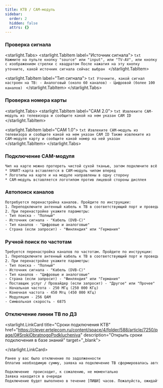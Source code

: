 ```yaml
---
title: КТВ / CAM-модуль
sidebar:
  order: 2
  hidden: false
  attrs: {}
---
```

### Проверка сигнала

<starlight.Tabs>
  <starlight.TabItem label="Источник сигнала">
    ```txt
    Нажмите на пульте кнопку "source" или "input", или "TV-AV", или кнопку с изображением стрелки с квадратом
    После нажатия на эту кнопку уточните, какой источник сигнала сейчас выбран
    ```
  </starlight.TabItem>

  <starlight.TabItem label="Тип сигнала">
    ```txt
    Уточните, какой сигнал настроен на ТВ:
    - Аналоговый (около 60 каналов)
    - Цифровой (более 100 каналов)
    ```
  </starlight.TabItem>
</starlight.Tabs>

### Проверка номера карты

<starlight.Tabs>
  <starlight.TabItem label="CAM 2.0">
    ```txt
    Извлеките CAM-модуль из телевизора и сообщите какой на нем указан CAM ID
    ```
  </starlight.TabItem>

  <starlight.TabItem label="CAM 1.0">
    ```txt
    Извлеките CAM-модуль из телевизора и сообщите какой на нем указан CAM ID
    Также извлеките из CAM-модуля карту и сообщите какой номер на ней указан
    ```
  </starlight.TabItem>
</starlight.Tabs>

### Подключение CAM-модуля

```txt
Чип на карте можно протереть чистой сухой тканью, затем подключите всё обратно:
* SMART-карта вставляется в CAM-модуль чипом вперед
* Логотипы на карте и на модуле направлены в одну сторону
* CAM-модуль вставляется логотипом против лицевой стороны дисплея
```

### Автопоиск каналов

```txt
Потребуется перенастройка каналов. Пройдите по инструкции:
1. Переподключите антенный кабель к ТВ в соответствующий порт и проведите перенастройку каналов
2. При перенастройке укажите параметры:
- Тип поиска - "Полный"
- Источник сигнала - "Кабель (DVB-C)"
- Тип каналов - "Цифровые и аналоговые"
- Страна (если запросит) - "Финляндия" или "Германия"
```

### Ручной поиск по частотам

```txt
Требуется перенастройка каналов по частотам. Пройдите по инструкции:
1. Переподключите антенный кабель к ТВ в соответствующий порт и проведите перенастройку каналов
2. При перенастройке укажите параметры:
- Тип поиска - "Полный"
- Источник сигнала - "Кабель (DVB-C)"
- Тип каналов - "Цифровые и аналоговые"
- Страна (если запросит) - "Финляндия" или "Германия"
- Поставщик услуг / Провайдер (если запросит) - "Другое" или "Прочее"
- Начальная частота - 250 МГц (250 000 КГц) 
- Конечная частота - 450 Мгц (450 000 КГц)
- Модуляция - 256 QAM
- Символьная скорость - 6875
```

### Отключение линии ТВ по ДЗ

<starlight.LinkCard title="Сроки подключения КТВ" href="https://clever.ertelecom.ru/content/space/4/folder/588/article/7250/page/0#SrokiObratnogoPodklucheniya" description="Открыть сроки подключения в базе знаний" target="_blank">

</starlight.LinkCard>

```txt
Ранее у вас было отключение по задолженности
Оплатив необходимую сумму, заявка на подключение ТВ сформировалась автоматически

Подключение  происходит, к сожалению, не моментально
Заявка находится в очереди
Подключение будет выполнено в течение [ПИШИ] часов. Пожалуйста, ожидайте 🙏
```
